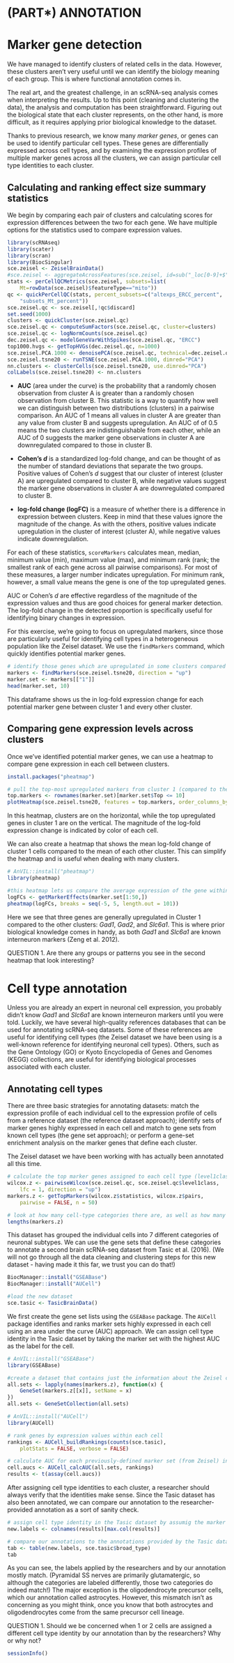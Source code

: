 # (PART\*) ANNOTATION {-}

# Marker gene detection

We have managed to identify clusters of related cells in the data. However, these clusters aren't very useful until we can identify the biology meaning of each group. This is where functional annotation comes in.

The real art, and the greatest challenge, in an scRNA-seq analysis comes when interpreting the results. Up to this point (cleaning and clustering the data), the analysis and computation has been straightforward. Figuring out the biological state that each cluster represents, on the other hand, is more difficult, as it requires applying prior biological knowledge to the dataset. 

Thanks to previous research, we know many _marker genes_, or genes can be used to identify particular cell types. These genes are differentially expressed across cell types, and by examining the expression profiles of multiple marker genes across all the clusters, we can assign particular cell type identities to each cluster. 

## Calculating and ranking effect size summary statistics

We begin by comparing each pair of clusters and calculating scores for expression differences between the two for each gene. We have multiple options for the statistics used to compare expression values.

```r
library(scRNAseq)
library(scater)
library(scran)
library(BiocSingular)
sce.zeisel <- ZeiselBrainData()
#sce.zeisel <- aggregateAcrossFeatures(sce.zeisel, id=sub("_loc[0-9]+$", "", rownames(sce.zeisel)))
stats <- perCellQCMetrics(sce.zeisel, subsets=list(
    Mt=rowData(sce.zeisel)$featureType=="mito"))
qc <- quickPerCellQC(stats, percent_subsets=c("altexps_ERCC_percent", 
    "subsets_Mt_percent"))
sce.zeisel.qc <- sce.zeisel[,!qc$discard]
set.seed(1000)
clusters <- quickCluster(sce.zeisel.qc)
sce.zeisel.qc <- computeSumFactors(sce.zeisel.qc, cluster=clusters) 
sce.zeisel.qc <- logNormCounts(sce.zeisel.qc)
dec.zeisel.qc <- modelGeneVarWithSpikes(sce.zeisel.qc, "ERCC")
top1000.hvgs <- getTopHVGs(dec.zeisel.qc, n=1000)
sce.zeisel.PCA.1000 <- denoisePCA(sce.zeisel.qc, technical=dec.zeisel.qc, subset.row=top1000.hvgs)
sce.zeisel.tsne20 <- runTSNE(sce.zeisel.PCA.1000, dimred="PCA")
nn.clusters <- clusterCells(sce.zeisel.tsne20, use.dimred="PCA")
colLabels(sce.zeisel.tsne20) <- nn.clusters
```

  * **AUC** (area under the curve) is the probability that a randomly chosen observation from cluster A is greater than a randomly chosen observation from cluster B. This statistic is a way to quantify how well we can distinguish between two distributions (clusters) in a pairwise comparison. An AUC of 1 means all values in cluster A are greater than any value from cluster B and suggests upregulation. An AUC of of 0.5 means the two clusters are indistinguishable from each other, while an AUC of 0 suggests the marker gene observations in cluster A are downregulated compared to those in cluster B. 
  
  * **Cohen's _d_** is a standardized log-fold change, and can be thought of as the number of standard deviations that separate the two groups. Positive values of Cohen's _d_ suggest that our cluster of interest (cluster A) are upregulated compared to cluster B, while negative values suggest the marker gene observations in cluster A are downregulated compared to cluster B.
  
  * **log-fold change (logFC)** is a measure of whether there is a difference in expression between clusters. Keep in mind that these values ignore the magnitude of the change. As with the others, positive values indicate upregulation in the cluster of interest (cluster A), while negative values indicate downregulation.

For each of these statistics, `scoreMarkers` calculates mean, median, minimum value (min), maximum value (max), and minimum rank (rank; the smallest rank of each gene across all pairwise comparisons). For most of these measures, a larger number indicates upregulation. For minimum rank, however, a small value means the gene is one of the top upregulated genes.

AUC or Cohen’s _d_ are effective regardless of the magnitude of the expression values and thus are good choices for general marker detection. The log-fold change in the detected proportion is specifically useful for identifying binary changes in expression.

For this exercise, we're going to focus on upregulated markers, since those are particularly useful for identifying cell types in a heterogeneous population like the Zeisel dataset. We use the `findMarkers` command, which quickly identifies potential marker genes.

```r
# identify those genes which are upregulated in some clusters compared to others
markers <- findMarkers(sce.zeisel.tsne20, direction = "up")
marker.set <- markers[["1"]]
head(marker.set, 10)
```

This dataframe shows us the in log-fold expression change for each potential marker gene between cluster 1 and every other cluster.

## Comparing gene expression levels across clusters

Once we've identified potential marker genes, we can use a heatmap to compare gene expression in each cell between clusters. 

```r
install.packages("pheatmap")
```

```r
# pull the top-most upregulated markers from cluster 1 (compared to the rest of the clusters) and look at their expression in all clusters
top.markers <- rownames(marker.set)[marker.set$Top <= 10]
plotHeatmap(sce.zeisel.tsne20, features = top.markers, order_columns_by = "label")
```

In this heatmap, clusters are on the horizontal, while the top upregulated genes in cluster 1 are on the vertical. The magnitude of the log-fold expression change is indicated by color of each cell. 

We can also create a heatmap that shows the mean log-fold change of cluster 1 cells compared to the mean of each other cluster. This can simplify the heatmap and is useful when dealing with many clusters.

```r
# AnVIL::install("pheatmap")
library(pheatmap)

#this heatmap lets us compare the average expression of the gene within a cluster compared to the other clusters
logFCs <- getMarkerEffects(marker.set[1:50,])
pheatmap(logFCs, breaks = seq(-5, 5, length.out = 101))
```

Here we see that three genes are generally upregulated in Cluster 1 compared to the other clusters: _Gad1_, _Gad2_, and _Slc6a1_. This is where prior biological knowledge comes in handy, as both _Gad1_ and _Slc6a1_ are known interneuron markers (Zeng et al. 2012).

::: {.reflection}
QUESTION
1. Are there any groups or patterns you see in the second heatmap that look interesting?
:::

# Cell type annotation

Unless you are already an expert in neuronal cell expression, you probably didn't know _Gad1_ and _Slc6a1_ are known interneuron markers until you were told. Luckily, we have several high-quality references databases that can be used for annotating scRNA-seq datasets. Some of these references are useful for identifying cell types (the Zeisel dataset we have been using is a well-known reference for identifying neuronal cell types). Others, such as the Gene Ontology (GO) or Kyoto Encyclopedia of Genes and Genomes (KEGG) collections, are useful for identifying biological processes associated with each cluster.

## Annotating cell types

There are three basic strategies for annotating datasets: match the expression profile of each individual cell to the expression profile of cells from a reference dataset (the reference dataset approach); identify sets of marker genes highly expressed in each cell and match to gene sets from known cell types (the gene set approach); or perform a gene-set enrichment analysis on the marker genes that define each cluster. 

The Zeisel dataset we have been working with has actually been annotated all this time.

```r
# calculate the top marker genes assigned to each cell type (level1class) in the Zeisel dataset
wilcox.z <- pairwiseWilcox(sce.zeisel.qc, sce.zeisel.qc$level1class, 
    lfc = 1, direction = "up")
markers.z <- getTopMarkers(wilcox.z$statistics, wilcox.z$pairs,
    pairwise = FALSE, n = 50)

# look at how many cell-type categories there are, as well as how many cells assigned to each category
lengths(markers.z)
```

This dataset has grouped the individual cells into 7 different categories of neuronal subtypes. We can use the gene sets that define these categories to annotate a second brain scRNA-seq dataset from Tasic et al. (2016). (We will not go through all the data cleaning and clustering steps for this new dataset - having made it this far, we trust you can do that!)

```r
BiocManager::install("GSEABase")
BiocManager::install("AUCell")
```

```r
#load the new dataset
sce.tasic <- TasicBrainData()
```

We first create the gene set lists using the `GSEABase` package. The `AUCell` package identifies and ranks marker sets highly expressed in each cell using an area under the curve (AUC) approach. We can assign cell type identity in the Tasic dataset by taking the marker set with the highest AUC as the label for the cell.

```r
# AnVIL::install("GSEABase")
library(GSEABase)

#create a dataset that contains just the information about the Zeisel cell-type categories and the marker genes that define each cell-type
all.sets <- lapply(names(markers.z), function(x) {
    GeneSet(markers.z[[x]], setName = x)        
})
all.sets <- GeneSetCollection(all.sets)

# AnVIL::install("AUCell")
library(AUCell)

# rank genes by expression values within each cell
rankings <- AUCell_buildRankings(counts(sce.tasic),
    plotStats = FALSE, verbose = FALSE)

# calculate AUC for each previously-defined marker set (from Zeisel) in the Tasic data
cell.aucs <- AUCell_calcAUC(all.sets, rankings)
results <- t(assay(cell.aucs))
```

After assigning cell type identities to each cluster, a researcher should always verify that the identities make sense. Since the Tasic dataset has also been annotated, we can compare our annotation to the researcher-provided annotation as a sort of sanity check.

```r
# assign cell type identity in the Tasic dataset by assumig the marker set with the top AUC is the proper label
new.labels <- colnames(results)[max.col(results)]

# compare our annotations to the annotations provided by the Tasic dataset
tab <- table(new.labels, sce.tasic$broad_type)
tab
```

As you can see, the labels applied by the researchers and by our annotation mostly match. (Pyramidal SS nerves are primarily glutamatergic, so although the categories are labeled differently, those two categories do indeed match!) The major exception is the oligodendrocyte precursor cells, which our annotation called astrocytes. However, this mismatch isn't as concerning as you might think, once you know that both astrocytes and oligodendrocytes come from the same precursor cell lineage.

::: {.reflection}
QUESTION
1. Should we be concerned when 1 or 2 cells are assigned a different cell type identity by our annotation than by the researchers? Why or why not?
:::

```r
sessionInfo()
```
